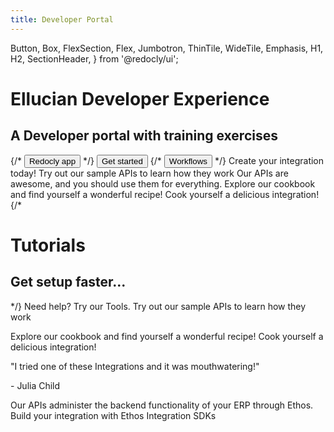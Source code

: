 ```yaml
---
title: Developer Portal
---
```



  Button,
  Box,
  FlexSection,
  Flex,
  Jumbotron,
  ThinTile,
  WideTile,
  Emphasis,
  H1,
  H2,
  SectionHeader,
} from '@redocly/ui';




<Jumbotron>
  <NavBar location={props.location} standalone={false} />
  <H1>Ellucian Developer Experience</H1>
  <H2>A Developer portal with training exercises</H2>
  <Flex p={20} justifyContent="center">
    {/* <Button inversed large to="https://app.redoc.ly">
      Redocly app
    </Button> */}
    <Button inversed transparent large to="developer-portal/index.md">
      Get started
    </Button>
    {/* <Button inversed transparent large>
      Workflows
    </Button> */}
  </Flex>
</Jumbotron>
<Box my={25}>
  <SectionHeader>
    Create your <Emphasis> integration </Emphasis> today!
  </SectionHeader>
  <FlexSection justifyContent="space-around" flexWrap="wrap">
    <ThinTile to="developer-portal/try-it-out.mdx" icon={tryItOutIcon} header="Try it out">
        Try out our sample APIs to learn how they work
    </ThinTile>
    <ThinTile to="developer-portal/api-catalog.mdx" icon={ellucianPower} header="API Catalog">
        Our APIs are awesome, and you should use them for everything.  
    </ThinTile>
    <ThinTile to="developer-portal/recipes.mdx" icon={recipeBook} header="Recipes">
        Explore our cookbook and find yourself a wonderful recipe! Cook yourself a delicious integration!
    </ThinTile>
  </FlexSection>
  {/* <Jumbotron parallaxEffect bgImage={icon1}>
    <H1>Tutorials</H1>
    <H2>Get setup faster...</H2>
  </Jumbotron> */}
  <SectionHeader>
    <Emphasis>Need help? </Emphasis>
    Try our Tools.
  </SectionHeader>
  <FlexSection justifyContent="space-around" flexWrap="wrap">
    <WideTile to="developer-portal/try-it-out.mdx" header="Try it out">
        Try out our sample APIs to learn how they work
    </WideTile>
    <WideTile to="developer-portal/recipes.mdx" header="Recipes">
        <p>Explore our cookbook and find yourself a wonderful recipe! Cook yourself a delicious integration!</p>
        <p>"I tried one of these Integrations and it was mouthwatering!"</p>
        <p>  - Julia Child</p>
    </WideTile>
    <WideTile to="developer-portal/api-catalog.mdx" header="API Catalog">
        Our APIs administer the backend functionality of your ERP through Ethos. 
    </WideTile>
    <WideTile to="developer-portal/sdk.mdx" header="Ethos Integration SDK">
        Build your integration with Ethos Integration SDKs
    </WideTile>
  </FlexSection>
</Box>